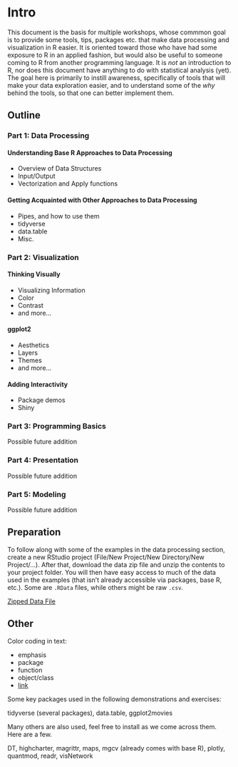 # Intro

This document is the basis for multiple workshops, whose commmon goal is to provide some tools, tips, packages etc. that make data processing and visualization in R easier.  It is oriented toward those who have had some exposure to R in an applied fashion, but would also be useful to someone coming to R from another programming language.  It is *not* an introduction to R, nor does this document have anything to do with statistical analysis (yet).  The goal here is primarily to instill awareness, specifically of tools that will make your data exploration easier, and to understand some of the *why* behind the tools, so that one can better implement them.


## Outline

### Part 1: Data Processing

#### Understanding Base R Approaches to Data Processing

- Overview of Data Structures
- Input/Output
- Vectorization and Apply functions

####  Getting Acquainted with Other Approaches to Data Processing

- Pipes, and how to use them
- tidyverse
- data.table
- Misc.

### Part 2: Visualization

#### Thinking Visually

- Visualizing Information
- Color
- Contrast
- and more...

#### ggplot2

- Aesthetics
- Layers
- Themes
- and more...

#### Adding Interactivity

- Package demos
- Shiny




### Part 3: Programming Basics

Possible future addition

### Part 4: Presentation

Possible future addition

### Part 5: Modeling

Possible future addition

## Preparation

To follow along with some of the examples in the data processing section, create a new RStudio project (File/New Project/New Directory/New Project/...). After that, download the data zip file and unzip the contents to your project folder.  You will then have easy access to much of the data used in the examples (that isn't already accessible via packages, base R, etc.). Some are `.RData` files, while others might be raw `.csv`.

[Zipped Data File](https://github.com/m-clark/data-processing-and-visualization/blob/master/data.7z?raw=true)


## Other

Color coding in text:

- <span class="emph">emphasis</span>
- <span class="pack">package</span>
- <span class="func">function</span>
- <span class="objclass">object/class</span>
- [link]()

Some key packages used in the following demonstrations and exercises:

<span class="pack">tidyverse</span> (several packages), <span class="pack">data.table</span>, <span class="pack">ggplot2movies</span> 


Many others are also used, feel free to install as we come across them. Here are a few.

<span class="pack">DT</span>, <span class="pack">highcharter</span>, <span class="pack">magrittr</span>, <span class="pack">maps</span>, <span class="pack">mgcv</span> (already comes with base R), <span class="pack">plotly</span>, <span class="pack">quantmod</span>, <span class="pack">readr</span>, <span class="pack">visNetwork</span>
